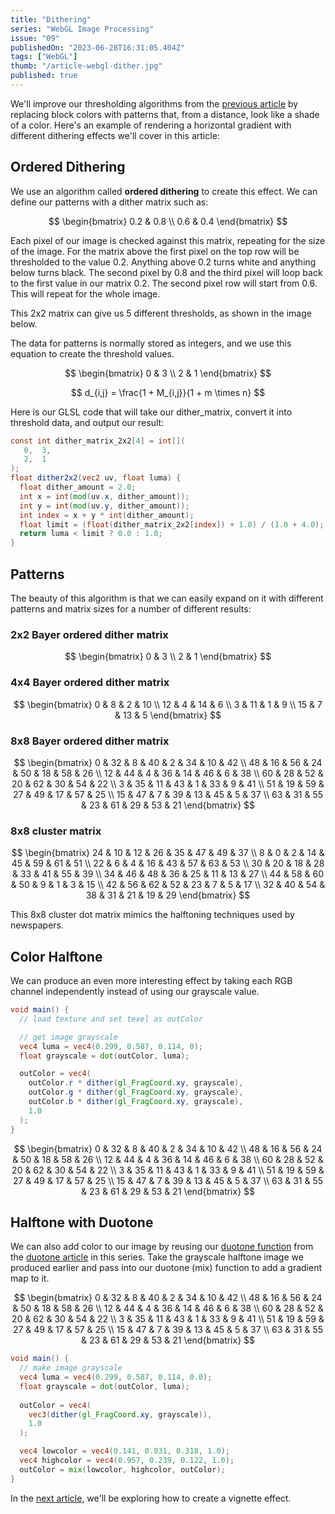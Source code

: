 ```yaml
---
title: "Dithering"
series: "WebGL Image Processing"
issue: "09"
publishedOn: "2023-06-28T16:31:05.404Z"
tags: ["WebGL"]
thumb: "/article-webgl-dither.jpg"
published: true
---
```


<WebGLImageProcessingIntro />

<Dither step="6-dither-8x8" />

We'll improve our thresholding algorithms from the [previous article](/p/webgl-thresholding) by replacing block colors with patterns that, from a distance, look like a shade of a color. Here's an example of rendering a horizontal gradient with different dithering effects we'll cover in this article:

<Dither step="dither-gradient" label="Dithering patterns on a gradient"/>

## Ordered Dithering 

We use an algorithm called **ordered dithering** to create this effect. We can define our patterns with a dither matrix such as:

$$
\begin{bmatrix}
  0.2 & 0.8 \\
  0.6 & 0.4
\end{bmatrix}
$$

Each pixel of our image is checked against this matrix, repeating for the size of the image. For the matrix above the first pixel on the top row will be thresholded to the value 0.2. Anything above 0.2 turns white and anything below turns black. The second pixel by 0.8 and the third pixel will loop back to the first value in our matrix 0.2. The second pixel row will start from 0.6. This will repeat for the whole image.

This 2x2 matrix can give us 5 different thresholds, as shown in the image below.

<Dither step="gradient-dither-2x2" />

The data for patterns is normally stored as integers, and we use this equation to create the threshold values.

$$
\begin{bmatrix}
  0 & 3 \\
  2 & 1 
\end{bmatrix}
$$

$$
d_{i,j} =
\frac{1 + M_{i,j}}{1 + m \times n}
$$

Here is our GLSL code that will take our dither_matrix, convert it into threshold data, and output our result:

```glsl
const int dither_matrix_2x2[4] = int[](
   0,  3,  
   2,  1
);
float dither2x2(vec2 uv, float luma) {
  float dither_amount = 2.0;
  int x = int(mod(uv.x, dither_amount));
  int y = int(mod(uv.y, dither_amount));
  int index = x + y * int(dither_amount);
  float limit = (float(dither_matrix_2x2[index]) + 1.0) / (1.0 + 4.0);
  return luma < limit ? 0.0 : 1.0;
}
```

## Patterns

The beauty of this algorithm is that we can easily expand on it with different patterns and matrix sizes for a number of different results:

### 2x2 Bayer ordered dither matrix

$$
\begin{bmatrix}
  0 & 3 \\
  2 & 1 
\end{bmatrix}
$$

<Dither step="4-dither-2x2" />

### 4x4 Bayer ordered dither matrix
$$
\begin{bmatrix}
  0 & 8 & 2 & 10 \\
  12 & 4 & 14 & 6 \\
  3 & 11 & 1 & 9 \\
  15 & 7 & 13 & 5
\end{bmatrix}
$$

<Dither step="5-dither-4x4" />

### 8x8 Bayer ordered dither matrix
$$
\begin{bmatrix}
   0 & 32 & 8 & 40 & 2 & 34 & 10 & 42 \\
  48 & 16 & 56 & 24 & 50 & 18 & 58 & 26 \\
  12 & 44 & 4 & 36 & 14 & 46 & 6 & 38 \\
  60 & 28 & 52 & 20 & 62 & 30 & 54 & 22 \\
   3 & 35 & 11 & 43 & 1 & 33 & 9 & 41 \\
  51 & 19 & 59 & 27 & 49 & 17 & 57 & 25 \\
  15 & 47 & 7 & 39 & 13 & 45 & 5 & 37 \\
  63 & 31 & 55 & 23 & 61 & 29 & 53 & 21
\end{bmatrix}
$$

<Dither step="6-dither-8x8" />

### 8x8 cluster matrix
$$
\begin{bmatrix}
  24 & 10 & 12 & 26 & 35 & 47 & 49 & 37 \\
  8 & 0 & 2 & 14 & 45 & 59 & 61 & 51 \\
  22 & 6 & 4 & 16 & 43 & 57 & 63 & 53 \\
  30 & 20 & 18 & 28 & 33 & 41 & 55 & 39 \\
  34 & 46 & 48 & 36 & 25 & 11 & 13 & 27 \\
  44 & 58 & 60 & 50 & 9 & 1 & 3 & 15 \\
  42 & 56 & 62 & 52 & 23 & 7 & 5 & 17 \\
  32 & 40 & 54 & 38 & 31 & 21 & 19 & 29
\end{bmatrix}
$$

<Dither step="7-dither-cluster" />

This 8x8 cluster dot matrix mimics the halftoning techniques used by newspapers.

## Color Halftone

We can produce an even more interesting effect by taking each RGB channel independently instead of using our grayscale value.

```glsl 
void main() {
  // load texture and set texel as outColor

  // get image grayscale
  vec4 luma = vec4(0.299, 0.587, 0.114, 0);
  float grayscale = dot(outColor, luma);

  outColor = vec4(
    outColor.r * dither(gl_FragCoord.xy, grayscale),
    outColor.g * dither(gl_FragCoord.xy, grayscale),
    outColor.b * dither(gl_FragCoord.xy, grayscale),
    1.0
  );
}
```

$$
\begin{bmatrix}
   0 & 32 & 8 & 40 & 2 & 34 & 10 & 42 \\
  48 & 16 & 56 & 24 & 50 & 18 & 58 & 26 \\
  12 & 44 & 4 & 36 & 14 & 46 & 6 & 38 \\
  60 & 28 & 52 & 20 & 62 & 30 & 54 & 22 \\
   3 & 35 & 11 & 43 & 1 & 33 & 9 & 41 \\
  51 & 19 & 59 & 27 & 49 & 17 & 57 & 25 \\
  15 & 47 & 7 & 39 & 13 & 45 & 5 & 37 \\
  63 & 31 & 55 & 23 & 61 & 29 & 53 & 21
\end{bmatrix}
$$

<Dither step="8-dither-color" />

## Halftone with Duotone

We can also add color to our image by reusing our [duotone function](/p/webgl-duotone) from the [duotone article](/p/webgl-duotone) in this series. Take the grayscale halftone image we produced earlier and pass into our duotone (mix) function to add a gradient map to it.

$$
\begin{bmatrix}
   0 & 32 & 8 & 40 & 2 & 34 & 10 & 42 \\
  48 & 16 & 56 & 24 & 50 & 18 & 58 & 26 \\
  12 & 44 & 4 & 36 & 14 & 46 & 6 & 38 \\
  60 & 28 & 52 & 20 & 62 & 30 & 54 & 22 \\
   3 & 35 & 11 & 43 & 1 & 33 & 9 & 41 \\
  51 & 19 & 59 & 27 & 49 & 17 & 57 & 25 \\
  15 & 47 & 7 & 39 & 13 & 45 & 5 & 37 \\
  63 & 31 & 55 & 23 & 61 & 29 & 53 & 21
\end{bmatrix}
$$

<Dither step="9-dither-duotone" />

```glsl 
void main() {
  // make image grayscale
  vec4 luma = vec4(0.299, 0.587, 0.114, 0.0);
  float grayscale = dot(outColor, luma);
  
  outColor = vec4(
    vec3(dither(gl_FragCoord.xy, grayscale)),
    1.0
  );

  vec4 lowcolor = vec4(0.141, 0.031, 0.318, 1.0);
  vec4 highcolor = vec4(0.957, 0.239, 0.122, 1.0);
  outColor = mix(lowcolor, highcolor, outColor);
}
```

In the [next article](/p/webgl-vignette), we'll be exploring how to create a vignette effect.

<ArticlePreview slug="webgl-vignette" />
